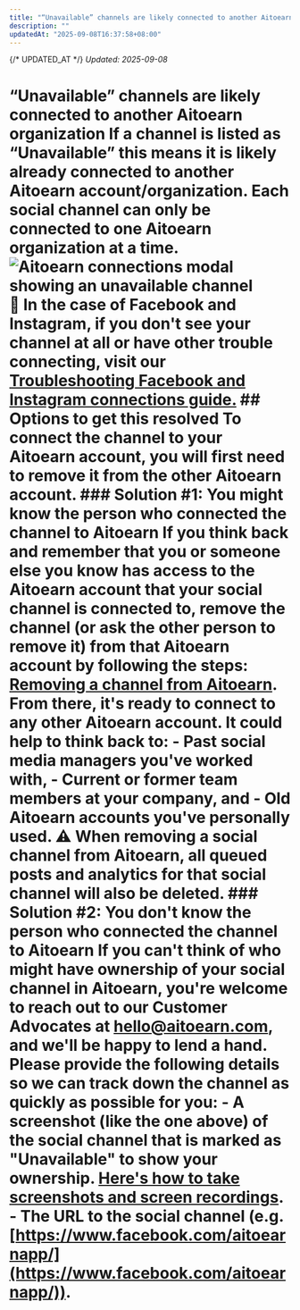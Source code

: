 ```yaml
---
title: "“Unavailable” channels are likely connected to another Aitoearn organization"
description: ""
updatedAt: "2025-09-08T16:37:58+08:00"
---
```

{/* UPDATED_AT */}
_Updated: 2025-09-08_

# “Unavailable” channels are likely connected to another Aitoearn organization If a channel is listed as “Unavailable” this means it is likely already connected to another Aitoearn account/organization. Each social channel can only be connected to one Aitoearn organization at a time. ![Aitoearn connections modal showing an unavailable channel](//d33v4339jhl8k0.cloudfront.net/docs/assets/64cb6cf86d4a3e191f237e66/images/652ecbea25f84304750247b3/file-pvGKhW97ao.jpg) 📝 In the case of Facebook and Instagram, if you don't see your channel at all or have other trouble connecting, visit our [Troubleshooting Facebook and Instagram connections guide.](https://support.aitoearn.com//support.aitoearn.com/article/565-troubleshooting-facebook-and-instagram-connections) ## Options to get this resolved To connect the channel to your Aitoearn account, you will first need to remove it from the other Aitoearn account. ### Solution #1: You might know the person who connected the channel to Aitoearn If you think back and remember that you or someone else you know has access to the Aitoearn account that your social channel is connected to, remove the channel (or ask the other person to remove it) from that Aitoearn account by following the steps: [Removing a channel from Aitoearn](https://aitoearn.helpscoutdocs.com/article/575-removing-a-channel-from-aitoearn). From there, it's ready to connect to any other Aitoearn account. It could help to think back to: - Past social media managers you've worked with, - Current or former team members at your company, and - Old Aitoearn accounts you've personally used. ⚠️ When removing a social channel from Aitoearn, all queued posts and analytics for that social channel will also be deleted. ### Solution #2: You don't know the person who connected the channel to Aitoearn If you can't think of who might have ownership of your social channel in Aitoearn, you're welcome to reach out to our Customer Advocates at [hello@aitoearn.com](mailto:hello@aitoearn.com), and we'll be happy to lend a hand. Please provide the following details so we can track down the channel as quickly as possible for you: - A screenshot (like the one above) of the social channel that is marked as "Unavailable" to show your ownership. [Here's how to take screenshots and screen recordings](https://aitoearn.helpscoutdocs.com/article/513-tips-on-taking-screenshots-and-screen-recordings). - The URL to the social channel (e.g. [https://www.facebook.com/aitoearnapp/](https://www.facebook.com/aitoearnapp/)).